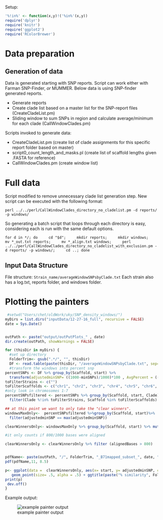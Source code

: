
Setup:

```r
'%!in%' <- function(x,y)!('%in%'(x,y))
require('dplyr')
require('knitr')
require('ggplot2')
require('RColorBrewer')

```
# Data preparation


## Generation of data

Data is generated starting with SNP reports.  Script can work either with Farman SNP-Finder, *or* MUMMER.  Below data is using SNP-finder generated reports.

* Generate reports
* Create clade list based on a master list for the SNP-report files (CreateCladeList.pm) 
* Sliding window to sum SNPs in region and calculate average/minimum for each clade (CallWindowClades.pm)

Scripts invoked to generate data:

* CreateCladeList.pm (create list of clade assignments for this specific report folder based on master)
* script0_count_length_and_masks.pl (create list of scaffold lengths given .FASTA for reference)
* CallWindowClades.pm (create window list)

# Full data

Script modified to remove unnecessary clade list generation step.  New script can be executed with the following format:

`perl ../../perl/CallWindowClades_directory_no_cladelist.pm -d reports/ -p windows/`

So generating a batch script that loops through each directory is easy, considering each is run with the same default options.

```
for d in */; do     cd "$d";     mkdir reports;     mkdir windows;     mv *_out.txt reports;     mv *_align.txt windows;     perl ../../perl/CallWindowClades_directory_no_cladelist_with_exclusion.pm -d reports/ -p windows/;     cd ..; done
```

## Input Data Structure

File structure:
`Strain_name/averageWindowSNPsbyClade.txt`
Each strain also has a log.txt, reports folder, and windows folder.


# Plotting the painters

```r
 #setwd("Users/chet/oldWork/uky/SNP_density_windows/")
myDirs = list.dirs("inputData/12-27-16_full", recursive = FALSE)
date = Sys.Date()


outPath <- paste("output/outPutPlots_" , date)
dir.create(outPath, showWarnings = FALSE)

for (thisDir in myDirs) {
  #set up directory
  FolderTrim<- gsub(".*/", "", thisDir) 
  DF <- read.table(paste(thisDir, "/averageWindowSNPsbyClade.txt", sep=""), header=TRUE, fill = TRUE)
  #transform the windows into percent snp
percentSNPs <- DF %>% group_by(Scaffold, start) %>%
  transform(adjustedminSNP= ((1000-minSNPs)/1000)*100 , AvgPercent = ((1000-avgnumSNPs)/1000*100))
toFilterStrains <- c("")
toFilterScaffolds <- c("chr1", "chr2", "chr3", "chr4", "chr5", "chr6", "chr7")
#only look in chromosomes 1-7
percentSNPsfiltered <- percentSNPs %>% group_by(Scaffold, start, Clade) %>%
  filter(Clade %!in% toFilterStrains, Scaffold %in% toFilterScaffolds)

## at this point we want to only take the "clear winners".
windowsMaxOnly<-  percentSNPsfiltered %>%group_by(Scaffold, start)%>%
  filter(adjustedminSNP == max(adjustedminSNP))

clearWinnersOnly<- windowsMaxOnly %>% group_by(Scaffold, start) %>% mutate( count=n()) %>% filter(count ==1) 

#it only counts if 800/1000 bases were aligned

clearWinnersOnly <- clearWinnersOnly %>% filter (alignedBases > 800)


pdfName<- paste(outPath, "/", FolderTrim, "_B71mapped_subset_", date, "12-27-16.pdf", sep="")
pdf(pdfName,11, 8.5)

p<- ggplot(data =  clearWinnersOnly, aes(x= start, y= adjustedminSNP, color= Clade))+facet_wrap(~Scaffold, ncol = 1)+ylab("% similarity")+xlab("chrom pos")+
   geom_point(size= .5, alpha = .5) + ggtitle(paste("% similarity", FolderTrim, "mapped to B71.   " , date))+ ylim(c(0, 100))
print(p)
 dev.off()
} 

```

Example output:

![example painter output](example_painter.png)